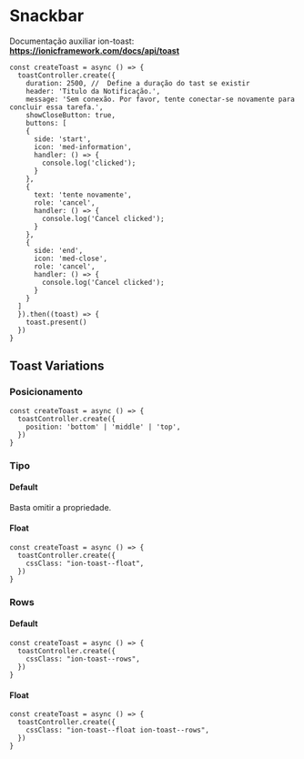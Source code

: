 
<Meta title="Components/Global/Snack Bar/Usage" />

# Snackbar

Documentação auxiliar ion-toast: **https://ionicframework.com/docs/api/toast**

```
const createToast = async () => {
  toastController.create({
    duration: 2500, //  Define a duração do tast se existir
    header: 'Titulo da Notificação.',
    message: 'Sem conexão. Por favor, tente conectar-se novamente para concluir essa tarefa.',
    showCloseButton: true,
    buttons: [
    {
      side: 'start',
      icon: 'med-information',
      handler: () => {
        console.log('clicked');
      }
    },
    {
      text: 'tente novamente',
      role: 'cancel',
      handler: () => {
        console.log('Cancel clicked');
      }
    },
    {
      side: 'end',
      icon: 'med-close',
      role: 'cancel',
      handler: () => {
        console.log('Cancel clicked');
      }
    }
  ]
  }).then((toast) => {
    toast.present()
  })
}
```

## Toast Variations

### Posicionamento

```
const createToast = async () => {
  toastController.create({
    position: 'bottom' | 'middle' | 'top',
  })
}
```

### Tipo

#### Default

Basta omitir a propriedade.

#### Float

```
const createToast = async () => {
  toastController.create({
    cssClass: "ion-toast--float",
  })
}
```

### Rows

#### Default

```
const createToast = async () => {
  toastController.create({
    cssClass: "ion-toast--rows",
  })
}
```

#### Float

```
const createToast = async () => {
  toastController.create({
    cssClass: "ion-toast--float ion-toast--rows",
  })
}
